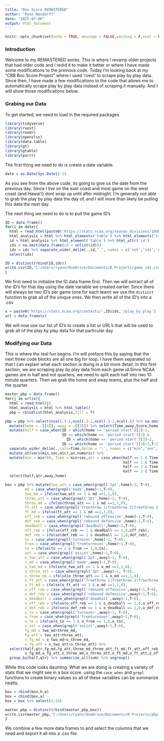 ---
title: "Box Score REMASTERED"
author: "Ryan Neudorff"
date: "2025-07-06"
output: html_document
---

```{r setup, include=FALSE}
knitr::opts_chunk$set(echo = TRUE, message = FALSE,warning = F,eval = F)
```

### Introduction

Welcome to my REMASTERED series. This is where I revamp older projects that had older code and I redid it to make it better or where I have made some modifications to the previous code. Today I'm looking back at my "CBB Boc Score Project" where I used 'rvest' to scrape play by play data. Since then, I have made a few modifications to the code that allows me to automatically scrape play by play data instead of scraping it manually. And I will show those modifications below.

### Grabing our Data

To get started, we need to load in the required packages

```{r}
library(tidyverse)
library(rvest)
library(readr)
library(openxlsx)
library(data.table)
library(gt)
library(gtable)
library(purrr)
```

The first thing we need to do is create a date variable.

```{r}
date = as.Date(Sys.Date()-1)
```

As you see from the above code, its going to give us the date from the previous day. Since I live on the east coast and most game on the west coast (and Hawai'i) dont wrap up until after midnight. I'm generally not able to grab the play by play data the day of, and I will more than likely be pulling this data the next day.

The next thing we need to do is to pull the game ID's

```{r}
ID = data.frame()
for(i in date){
  html = read_html(paste0('https://stats.ncaa.org/season_divisions/18403/livestream_scoreboards?utf8=%E2%9C%93&season_division_id=&game_date=',as.Date(i),'&conference_id=0&tournament_id=&commit=Submit'))
  html_analysis = html %>% html_elements('table') %>% html_elements('tr')
  id = html_analysis %>% html_element('table') %>% html_attr('id')
  ids = na.omit(data.frame(id = unlist(id)))
  ids = ids %>% separate_wider_delim(.,id,"_", names = c('not','ids','not2')) %>%
  select(ids)

ID = distinct(rbind(ID,ids))
write.csv(ID,'C:/Users/ryann/OneDrive/Documents/R Projects/game_ids.csv')
}
```

We first need to initialize the ID data frame first. Then we will extract all of the ID's for that day using the date variable we created earlier. Since there will always be two ID's per game (one for each team) we use the `distinct` function to grab all of the unique ones. We then write all of the ID's into a .csv

```{r}
x = paste0('https://stats.ncaa.org/contests/',ID$ids,'/play_by_play')
url = data.frame(x)
```

We will now use our list of ID's to create a list or URL's that will be used to grab all of the play by play data for that particular day

### Modifying our Data

This is where the real fun begins. I'm will preface this by saying that the next three code blocks are all one big for loop. I have them separated so that I can explain what each section is doing in a bit more detail. In this first section, we are scraping play by play data from each game id.Since NCAA games are in half and not quarters, we need to split each half into two 10 minute quarters. Then we grab the home and away teams, plus the half and the quarter.

```{r}
master_pbp = data.frame()
for(j in url$x){
  html = read_html(j)
  html_analysis = html %>% html_table()
  pbp = rbindlist(html_analysis,fill = T)

pbp = pbp %>% select(ncol(.)-3,ncol(.)-2,ncol(.)-1,ncol(.)) %>% na.omit() %>% mutate(rowid_to_column(.,"ID")) %>%
  mutate(home = .[[4]], away = .[[2]]) %>% select(Time,away,Score,home,ID) %>%
  mutate(half = case_when(ID < which(home == 'period start')[2]~1,
                          ID >= which(home == 'period start')[2] & 
                            ID < which(home == 'period start')[3]~2,
                          ID >= which(home == 'period start')[3]~3,T~2)) %>%
  separate_wider_delim(.,cols=Time,delim = ':', names = c("min",'sec','mic')) %>%
  mutate_at(vars(min,sec,mic),as.numeric) %>%
  mutate(min = min*60, Time = min+sec,qtr = case_when(half == 1 & Time >= 600 ~ 1,
                                                      half == 1 & Time < 600 ~ 2,
                                                      half == 2 & Time >= 600 ~ 3,
                                                      half == 2 & Time < 600 ~ 4, T~5)) %>%
  select(half,qtr,away,home)
```



```{r}
box = pbp %>% mutate(two_att = case_when(grepl('2pt',home)~1, T~0),
         md = case_when(grepl('made',home)~1,T~0),
         two_md = ifelse(two_att == 1 & md ==1,1,0),
         three_att = case_when(grepl('3pt',home)~1, T~0),
         three_md = ifelse(three_att == 1 & md ==1,1,0),
         ft_att = case_when(grepl('freethrow 1|freethrow 2|freethrow 3',home)~1,T~0),
         ft_md = ifelse(ft_att == 1 & md ==1,1,0),
         off_reb = case_when(grepl('rebound offensive',home)~1,T~0),
         def_reb = case_when(grepl('rebound defensive',home)~1,T~0),
         deadball = case_when(grepl('deadball',home)~1,T~0),
         off_reb = ifelse(off_reb == 1 & deadball == 1,0,off_reb),
         def_reb = ifelse(def_reb == 1 & deadball == 1,0,def_reb),
         to = case_when(grepl('turnover',home)~1, T~0),
         from = case_when(grepl('fromturnover',home)~1,T~0),
         to = ifelse(to == 1 & from == 1,0,to),
         ast = case_when(grepl('assist',home)~1,T~0),
         o_two_att = case_when(grepl('2pt',away)~1, T~0),
         o_md = case_when(grepl('made',away)~1,T~0),
         o_two_md = ifelse(o_two_att == 1 & o_md ==1,1,0),
         o_three_att = case_when(grepl('3pt',away)~1, T~0),
         o_three_md = ifelse(o_three_att == 1 & o_md ==1,1,0),
         o_ft_att = case_when(grepl('freethrow 1|freethrow 2|freethrow 3',away)~1,T~0),
         o_ft_md = ifelse(o_ft_att == 1 & o_md ==1,1,0),
         o_off_reb = case_when(grepl('rebound offensive',away)~1,T~0),
         o_def_reb = case_when(grepl('rebound defensive',away)~1,T~0),
         o_deadball = case_when(grepl('deadball',away)~1,T~0),
         o_off_reb = ifelse(o_off_reb == 1 & o_deadball == 1,0,o_off_reb),
         o_def_reb = ifelse(o_def_reb == 1 & o_deadball == 1,0,o_def_reb),
         o_to = case_when(grepl('turnover',away)~1, T~0),
         o_from = case_when(grepl('fromturnover',away)~1,T~0),
         o_to = ifelse(o_to == 1 & o_from == 1,0,o_to),
         o_ast = case_when(grepl('assist',away)~1,T~0),
         fg_md = two_md+three_md,
         fg_att = two_att+three_att,
         o_fg_md = o_two_md+o_three_md,
         o_fg_att = o_two_att+o_three_att) %>%
  select(half,qtr,fg_md,fg_att,three_md,three_att,ft_md,ft_att,off_reb,def_reb,to,ast,
         o_fg_md,o_fg_att,o_three_md,o_three_att,o_ft_md,o_ft_att,o_off_reb,o_def_reb,o_to,o_ast) %>%
  group_by(half,qtr) %>% summarise_all(sum) %>% ungroup()
```

While this code looks daunting. What we are doing is creating a variety of stats that we might see in a box score. using the `case_when` and `grepl` functions to create binary values so all of these variables can be summarize neatly.

```{r}
box = rbind(box,h,o)
box = cbind(box,a)
box = box %>% select(1:26)

master_pbp = distinct(rbind(master_pbp,box))
write.csv(master_pbp,'C:/Users/ryann/OneDrive/Documents/R Projects/pbp.csv')
}
```

We combine a few more data frames to and select the columns that we need and export it all into a .csv file.
